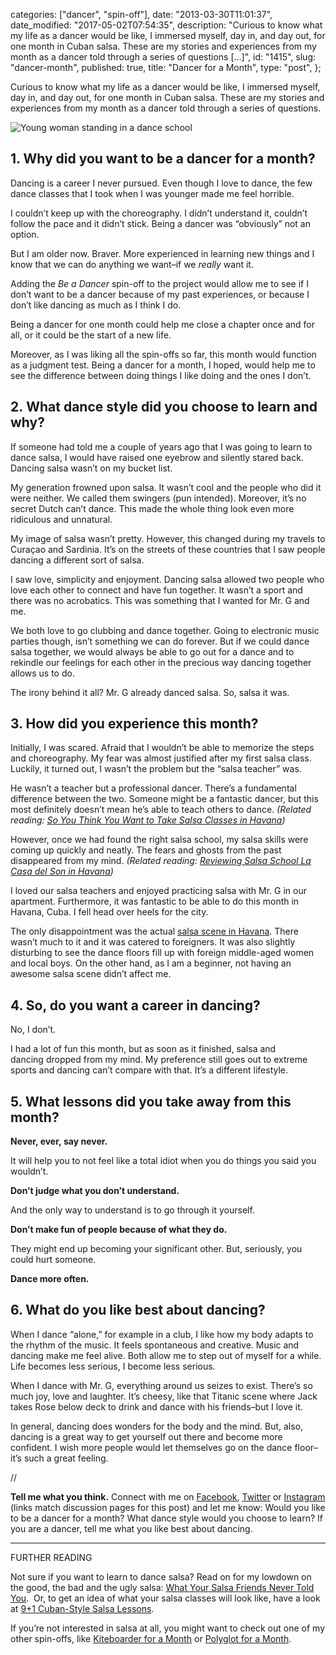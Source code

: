 
  categories: ["dancer", "spin-off"],
  date: "2013-03-30T11:01:37",
  date_modified: "2017-05-02T07:54:35",
  description:
    "Curious to know what my life as a dancer would be like, I immersed myself, day in, and day out, for one month in Cuban salsa. These are my stories and experiences from my month as a dancer told through a series of questions […]",
  id: "1415",
  slug: "dancer-month",
  published: true,
  title: "Dancer for a Month",
  type: "post",
};


Curious to know what my life as a dancer would be like, I immersed myself, day in, and day out, for one month in Cuban salsa. These are my stories and experiences from my month as a dancer told through a series of questions.

![Young woman standing in a dance school](/pages/tsop/posts/dancer-month/standing-mirror-dance-school_1.jpg)

## 1. Why did you want to be a dancer for a month?

Dancing is a career I never pursued. Even though I love to dance, the few dance classes that I took when I was younger made me feel horrible.

I couldn’t keep up with the choreography. I didn’t understand it, couldn’t follow the pace and it didn’t stick. Being a dancer was “obviously” not an option.

But I am older now. Braver. More experienced in learning new things and I know that we can do anything we want–if we _really_ want it.

Adding the *Be a Dancer* spin-off to the project would allow me to see if I don’t want to be a dancer because of my past experiences, or because I don’t like dancing as much as I think I do.

Being a dancer for one month could help me close a chapter once and for all, or it could be the start of a new life.

Moreover, as I was liking all the spin-offs so far, this month would function as a judgment test. Being a dancer for a month, I hoped, would help me to see the difference between doing things I like doing and the ones I don’t.

## 2. What dance style did you choose to learn and why?

If someone had told me a couple of years ago that I was going to learn to dance salsa, I would have raised one eyebrow and silently stared back. Dancing salsa wasn’t on my bucket list.

My generation frowned upon salsa. It wasn’t cool and the people who did it were neither. We called them swingers (pun intended). Moreover, it’s no secret Dutch can’t dance. This made the whole thing look even more ridiculous and unnatural.

My image of salsa wasn’t pretty. However, this changed during my travels to Curaçao and Sardinia. It’s on the streets of these countries that I saw people dancing a different sort of salsa.

I saw love, simplicity and enjoyment. Dancing salsa allowed two people who love each other to connect and have fun together. It wasn’t a sport and there was no acrobatics. This was something that I wanted for Mr. G and me.

We both love to go clubbing and dance together. Going to electronic music parties though, isn’t something we can do forever. But if we could dance salsa together, we would always be able to go out for a dance and to rekindle our feelings for each other in the precious way dancing together allows us to do.

The irony behind it all? Mr. G already danced salsa. So, salsa it was.

## 3. How did you experience this month?

Initially, I was scared. Afraid that I wouldn’t be able to memorize the steps and choreography. My fear was almost justified after my first salsa class. Luckily, it turned out, I wasn’t the problem but the “salsa teacher” was.

He wasn’t a teacher but a professional dancer. There’s a fundamental difference between the two. Someone might be a fantastic dancer, but this most definitely doesn’t mean he’s able to teach others to dance. _(Related reading: [So You Think You Want to Take Salsa Classes in Havana](/tsop/posts/salsa-classes-havana/))_

However, once we had found the right salsa school, my salsa skills were coming up quickly and neatly. The fears and ghosts from the past disappeared from my mind. _(Related reading: [Reviewing Salsa School La Casa del Son in Havana](/tsop/posts/casa-son/))_

I loved our salsa teachers and enjoyed practicing salsa with Mr. G in our apartment. Furthermore, it was fantastic to be able to do this month in Havana, Cuba. I fell head over heels for the city.

The only disappointment was the actual [salsa scene in Havana](/tsop/posts/salsa-dancing-havana/). There wasn’t much to it and it was catered to foreigners. It was also slightly disturbing to see the dance floors fill up with foreign middle-aged women and local boys. On the other hand, as I am a beginner, not having an awesome salsa scene didn’t affect me.

## 4. So, do you want a career in dancing?

No, I don’t.

I had a lot of fun this month, but as soon as it finished, salsa and dancing dropped from my mind. My preference still goes out to extreme sports and dancing can’t compare with that. It’s a different lifestyle.

## 5. What lessons did you take away from this month?

**Never, ever, say never.**

It will help you to not feel like a total idiot when you do things you said you wouldn’t.

**Don’t judge what you don’t understand.**

And the only way to understand is to go through it yourself.

**Don’t make fun of people because of what they do.**

They might end up becoming your significant other. But, seriously, you could hurt someone.

**Dance more often.**

## 6. What do you like best about dancing?

When I dance “alone,” for example in a club, I like how my body adapts to the rhythm of the music. It feels spontaneous and creative. Music and dancing make me feel alive. Both allow me to step out of myself for a while. Life becomes less serious, I become less serious.

When I dance with Mr. G, everything around us seizes to exist. There’s so much joy, love and laughter. It’s cheesy, like that Titanic scene where Jack takes Rose below deck to drink and dance with his friends–but I love it.

In general, dancing does wonders for the body and the mind. But, also, dancing is a great way to get yourself out there and become more confident. I wish more people would let themselves go on the dance floor–it’s such a great feeling.

//

**Tell me what you think.** Connect with me on [Facebook](https://www.facebook.com/thespinoffproject/photos/a.848930185138868.1073741832.443190319046192/848930245138862/), [Twitter](https://twitter.com/mirhamasala/status/535827113350529024) or [Instagram](http://instagram.com/p/wEY7aqEyNG/) (links match discussion pages for this post) and let me know: Would you like to be a dancer for a month? What dance style would you choose to learn? If you are a dancer, tell me what you like best about dancing.

---

FURTHER READING

Not sure if you want to learn to dance salsa? Read on for my lowdown on the good, the bad and the ugly salsa: [What Your Salsa Friends Never Told You](/tsop/posts/about-dancing-salsa/).  Or, to get an idea of what your salsa classes will look like, have a look at [9+1 Cuban-Style Salsa Lessons](/tsop/posts/cuban-style-salsa-lessons/).

If you’re not interested in salsa at all, you might want to check out one of my other spin-offs, like [Kiteboarder for a Month](/tsop/posts/kiteboarder-month/) or [Polyglot for a Month](/tsop/posts/polyglot-month/).
